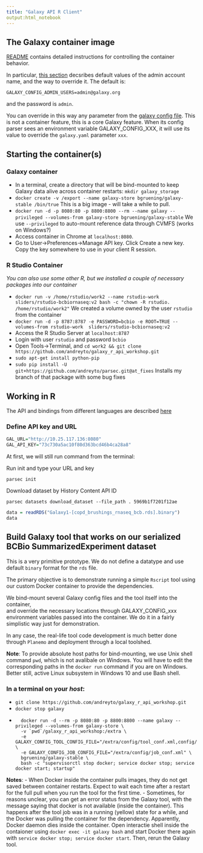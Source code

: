 ```yaml
---
title: "Galaxy API R Client"
output:html_notebook
---
```

## The Galaxy container image

[README](https://github.com/bgruening/docker-galaxy-stable) contains detailed instructions
for controlling the container behavior.

In particular, [this section](https://github.com/bgruening/docker-galaxy-stable#Galaxys-config-settings)
decsribes default values of the admin account name, and the way to override it.
The default is:
```
GALAXY_CONFIG_ADMIN_USERS=admin@galaxy.org
```
and the password is `admin`.

You can override in this way any parameter from the [galaxy config file](https://github.com/galaxyproject/galaxy/blob/release_19.01/config/galaxy.yml.sample). 
This is not a container feature, this is a core Galaxy feature. When its config parser sees
an environment variable GALAXY_CONFIG_XXX, it will use its value to override the `galaxy.yaml` 
parameter `xxx`.

## Starting the container(s)

### Galaxy container

- In a terminal, create a directory that will be bind-mounted to keep Galaxy data alive across container restarts: `mkdir galaxy_storage`
- `docker create -v /export --name galaxy-store bgruening/galaxy-stable /bin/true`
   This is a big image - will take a while to pull.
- `docker run -d -p 8080:80 -p 8800:8800 --rm --name galaxy --privileged --volumes-from galaxy-store bgruening/galaxy-stable`
  We use `--privileged` to auto-mount reference data through CVMFS (works on Windows?)
- Access container in Chrome at `localhost:8080`.
- Go to User->Preferences->Manage API key. Click Create a new key. 
  Copy the key somewhere to use in your client R session.

### R Studio Container

*You can also use some other R, but we installed a couple of necessary packages into our container*

- `docker run -v /home/rstudio/work2 --name rstudio-work sliders/rstudio-bcbiornaseq:v2 bash -c "chown -R rstudio. /home/rstudio/work2"`
  We created a volume owned by the user `rstudio` from the container
- `docker run -d -p 8787:8787 -e PASSWORD=bcbio -e ROOT=TRUE --volumes-from rstudio-work  sliders/rstudio-bcbiornaseq:v2`
- Access the R Studio Server at `localhost:8787`
- Login with user `rstudio` and password `bcbio`
- Open Tools->Terminal, and `cd work2 && git clone https://github.com/andreyto/galaxy_r_api_workshop.git`
- `sudo apt-get install python-pip`
- `sudo pip install -U git+https://github.com/andreyto/parsec.git@at_fixes`
  Installs my branch of that package with some bug fixes

## Working in R

The API and bindings from different languages are described [here](https://galaxyproject.org/develop/api/)

### Define API key and URL
```r
GAL_URL="http://10.25.117.136:8080"
GAL_API_KEY="73c730a5ac10f80d363bcd46b4ca28a8"
```

At first, we will still run command from the terminal:

Run init and type your URL and key
```
parsec init
```
Download dataset by History Content API ID
```
parsec datasets download_dataset --file_path . 5969b1f7201f12ae
```
```r
data = readRDS("Galaxy1-[copd_brushings_rnaseq_bcb.rds].binary")
data
```
## Build Galaxy tool that works on our serialized BCBio SummarizedExperiment dataset

This is a very primitive prototype. We do not define a datatype and use default `binary` format for the `rds` file.

The primary objective is to demonstrate running a simple `Rscript` tool using our custom
Docker container to provide the dependencies.

We bind-mount several Galaxy config files and the tool itself into the container,  
and override the necessary locations through GALAXY_CONFIG_xxx environment variables passed
into the container. We do it in a fairly simplistic way just for demonstration.

In any case, the real-life tool code development is much better done through `Planemo` and
deployment through a local toolshed.

**Note**: To provide absolute host paths for bind-mounting, we use Unix shell command `pwd`,
which is not avalibale on Windows. You will have to edit the corresponding paths in the `docker run`
command if you are on Windows. Better still, active Linux subsystem in Windows 10 and use Bash shell.

### In a terminal on your *host*:
- `git clone https://github.com/andreyto/galaxy_r_api_workshop.git`
- `docker stop galaxy`
- ```
  docker run -d --rm -p 8080:80 -p 8800:8800 --name galaxy --privileged --volumes-from galaxy-store \
  -v `pwd`/galaxy_r_api_workshop:/extra \
  -e GALAXY_CONFIG_TOOL_CONFIG_FILE="/extra/config/tool_conf.xml,config/tool_conf.xml.sample,config/shed_tool_conf.xml" \
  -e GALAXY_CONFIG_JOB_CONFIG_FILE="/extra/config/job_conf.xml" \
  bgruening/galaxy-stable \
  bash -c "supervisorctl stop docker; service docker stop; service docker start; startup"
  ```

**Notes**: 
- When Docker inside the container pulls images, they do not get saved between container
  restarts. Expect to wait each time after a restart for the full pull when you run the tool
  for the first time.
- Sometimes, for reasons unclear, you can get an error status from the Galaxy tool, with the message
  saying that docker is not available (inside the container). This happens after the tool job was in
  a running (yellow) state for a while, and the Docker was pulling the container for the dependency.
  Apparently, Docker daemon dies inside the container.
  Open interactie shell inside the contaioner using `docker exec -it galaxy bash` and start Docker there
  again with `service docker stop; service docker start`. Then, rerun the Galaxy tool.

